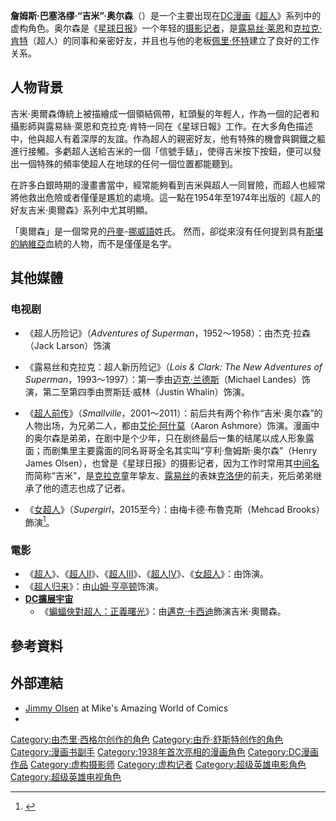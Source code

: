 {{Superherobox
|image          = 
|converted      = 
|caption        = 
<!--|character_name = 吉米·奧爾森-->
|publisher      = [[DC漫畫|DC漫畫]]
|debut          = '''匿名登場：'''<br>《[[動作漫畫|動作漫畫]]》#6 (1938年11月)<br>'''以吉米·奧爾森身分登場：'''<br>《[[超人_(漫畫書)|超人]]》#13 (1941年11/12月)
|creators       = Jerry Siegel<br>Joe Shuster
|full_name      = 吉米·奧爾森
|alliances      = [[星球日報|星球日報]]
|aliases        = 
|powers         = 
|partners       = [[超人|超人]]<br>[[露易絲·蓮恩|露易絲·蓮恩]]<br>[[女超人_(卡拉·佐·艾爾)|女超人]]
|}}

'''詹姆斯·巴塞洛缪·“吉米”·奥尔森'''（{{lang-en|'''James Bartholomew "Jimmy" Olsen'''}}）是一个主要出现在[[DC漫画|DC漫画]]《[[超人|超人]]》系列中的虚构角色。奥尔森是《[[星球日报|星球日报]]》一个年轻的[[摄影记者|摄影记者]]，是[[露易丝·莱恩|露易丝·莱恩]]和[[克拉克·肯特|克拉克·肯特]]（超人）的同事和亲密好友，并且也与他的老板[[佩里·怀特|佩里·怀特]]建立了良好的工作关系。

== 人物背景 ==
吉米·奧爾森傳統上被描繪成一個領結佩帶，紅頭髮的年輕人，作為一個的記者和攝影師與露易絲·萊恩和克拉克·肯特一同在《星球日報》工作。在大多角色描述中，他與超人有着深厚的友誼。作為超人的親密好友，他有特殊的機會與鋼鐵之軀進行接觸。多虧超人送給吉米的一個「信號手錶」，使得吉米按下按鈕，便可以發出一個特殊的頻率使超人在地球的任何一個位置都能聽到。

在許多白銀時期的漫畫書當中，經常能夠看到吉米與超人一同冒險，而超人也經常將他救出危險或者僅僅是尷尬的處境。這一點在1954年至1974年出版的《超人的好友吉米·奧爾森》系列中尤其明顯。

「奧爾森」是一個常見的[[丹麦语|丹麥]]-[[挪威語|挪威語]]姓氏。 然而，卻從來沒有任何提到具有[[斯堪的納維亞|斯堪的納維亞]]血統的人物，而不是僅僅是名字。

== 其他媒體 ==
=== 电视剧 ===
*《超人历险记》（''Adventures of Superman''，1952～1958）：由杰克·拉森（Jack Larson）饰演

*《露易丝和克拉克：超人新历险记》（''Lois & Clark: The New Adventures of Superman''，1993～1997）：第一季由[[迈克·兰德斯|迈克·兰德斯]]（Michael Landes）饰演，第二至第四季由贾斯廷·威林（Justin Whalin）饰演。

*《[[超人前传|超人前传]]》（''Smallville''，2001～2011）：前后共有两个称作“吉米·奥尔森”的人物出场，为兄弟二人，都由[[艾伦·阿什莫|艾伦·阿什莫]]（Aaron Ashmore）饰演。漫画中的奥尔森是弟弟，在剧中是个少年，只在剧终最后一集的结尾以成人形象露面；而剧集里主要露面的同名哥哥全名其实叫“亨利·詹姆斯·奥尔森”（Henry James Olsen），也曾是《星球日报》的摄影记者，因为工作时常用其[[中间名|中间名]]而简称“吉米”，是[[克拉克·肯特|克拉克]]童年挚友、[[露易丝·莱恩|露易丝]]的表妹[[克洛伊·苏利文|克洛伊]]的前夫，死后弟弟继承了他的遗志也成了记者。

*《[[女超人_(電視劇)|女超人]]》（''Supergirl''，2015至今）：由梅卡德·布魯克斯（Mehcad Brooks）飾演<ref>{{cite news|url= http://www.hollywoodreporter.com/live-feed/jimmy-olsen-cast-cbs-supergirl-768142|work= [[The_Hollywood_Reporter|The Hollywood Reporter]]|title= Jimmy Olsen Cast in CBS' ''Supergirl'' Pilot|first= Lesley|last= Goldberg|date= January 28, 2015|archiveurl= https://web.archive.org/web/20150129035739/http://www.hollywoodreporter.com/live-feed/jimmy-olsen-cast-cbs-supergirl-768142|archivedate= 2015-01-29|deadurl= no|accessdate= 2017-09-05}}</ref>。

=== 電影 ===
*《[[超人_(電影)|超人]]》、《[[超人II|超人II]]》、《[[超人III|超人III]]》、《[[超人IV：尋求和平|超人IV]]》、《[[女超人_(电影)|女超人]]》：由{{Link-en|马克·麦克卢尔|Marc McClure|马克·麦克卢尔}}饰演。
*《[[超人归来|超人归来]]》：由[[山姆·亨亭顿|山姆·亨亭顿]]饰演。
*'''[[DC擴展宇宙|DC擴展宇宙]]'''
** 《[[蝙蝠俠對超人：正義曙光|蝙蝠俠對超人：正義曙光]]》：由[[邁克·卡西迪|邁克·卡西迪]]飾演吉米·奧爾森。

== 參考資料 ==
{{reflist}}

== 外部連結 ==
*[https://web.archive.org/web/20160304131747/http://www.mikesamazingworld.com/features/character.php?characterid=423 Jimmy Olsen] at Mike's Amazing World of Comics
*{{cite web|url= http://www.tgfa.org/comics/jimmy_olsen/jimmy_olsen.htm|title= An overview of Jimmy Olsen's adventures disguised as a woman|date= n.d.|publisher= Transgender Graphics and Fiction Archive|archiveurl= https://web.archive.org/web/20150906152230/http://www.tgfa.org/comics/jimmy_olsen/jimmy_olsen.htm|archivedate= 2015-09-06|deadurl= no|accessdate= 2018-07-06}}

{{超人}}
{{正義聯盟角色}}
{{DEFAULTSORT:Olsen, Jimmy}}
[[Category:由杰里·西格尔创作的角色|Category:由杰里·西格尔创作的角色]]
[[Category:由乔·舒斯特创作的角色|Category:由乔·舒斯特创作的角色]]
[[Category:漫画书副手|Category:漫画书副手]]
[[Category:1938年首次亮相的漫画角色|Category:1938年首次亮相的漫画角色]]
[[Category:DC漫画作品|Category:DC漫画作品]]
[[Category:虚构摄影师|Category:虚构摄影师]]
[[Category:虚构记者|Category:虚构记者]]
[[Category:超级英雄电影角色|Category:超级英雄电影角色]]
[[Category:超级英雄电视角色|Category:超级英雄电视角色]]